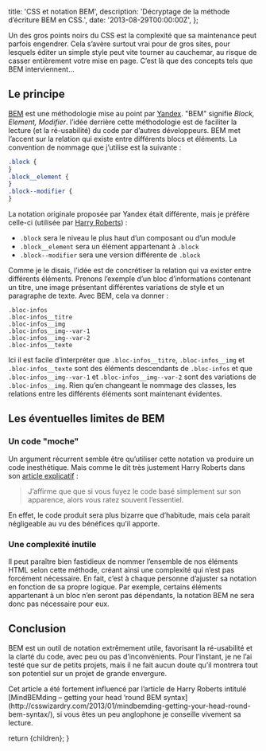 
  title: 'CSS et notation BEM',
  description: 'Décryptage de la méthode d’écriture BEM en CSS.',
  date: '2013-08-29T00:00:00Z',
};

Un des gros points noirs du CSS est la complexité que sa maintenance peut parfois engendrer. Cela s’avère surtout vrai pour de gros sites, pour lesquels éditer un simple style peut vite tourner au cauchemar, au risque de casser entièrement votre mise en page. C’est là que des concepts tels que BEM interviennent…

## Le principe

[BEM](http://bem.info/method/) est une méthodologie mise au point par [Yandex](http://www.yandex.com/). "BEM" signifie _Block, Element, Modifier_. l’idée derrière cette méthodologie est de faciliter la lecture (et la ré-usabilité) du code par d’autres développeurs. BEM met l’accent sur la relation qui existe entre différents blocs et éléments. La convention de nommage que j’utilise est la suivante :

```css
.block {
}
.block__element {
}
.block--modifier {
}
```

La notation originale proposée par Yandex était différente, mais je préfère celle-ci (utilisée par [Harry Roberts](http://csswizardry.com/)) :

- `.block` sera le niveau le plus haut d’un composant ou d’un module
- `.block__element` sera un élément appartenant à `.block`
- `.block--modifier` sera une version différente de `.block`

Comme je le disais, l’idée est de concrétiser la relation qui va exister entre différents éléments. Prenons l’exemple d’un bloc d’informations contenant un titre, une image présentant différentes variations de style et un paragraphe de texte. Avec BEM, cela va donner :

```text
.bloc-infos
.bloc-infos__titre
.bloc-infos__img
.bloc-infos__img--var-1
.bloc-infos__img--var-2
.bloc-infos__texte
```

Ici il est facile d’interpréter que `.bloc-infos__titre`, `.bloc-infos__img` et `.bloc-infos__texte` sont des éléments descendants de `.bloc-infos` et que `.bloc-infos__img--var-1` et `.bloc-infos__img--var-2` sont des variations de `.bloc-infos__img`. Rien qu’en changeant le nommage des classes, les relations entre les différents éléments sont maintenant évidentes.

## Les éventuelles limites de BEM

### Un code "moche"

Un argument récurrent semble être qu’utiliser cette notation va produire un code inesthétique. Mais comme le dit très justement Harry Roberts dans son [article explicatif](http://csswizardry.com/2013/01/mindbemding-getting-your-head-round-bem-syntax/) :

> J’affirme que que si vous fuyez le code basé simplement sur son apparence, alors vous ratez souvent l’essentiel.

En effet, le code produit sera plus bizarre que d’habitude, mais cela parait négligeable au vu des bénéfices qu’il apporte.

### Une complexité inutile

Il peut paraître bien fastidieux de nommer l’ensemble de nos éléments HTML selon cette méthode, créant ainsi une complexité qui n’est pas forcément nécessaire. En fait, c’est à chaque personne d’ajuster sa notation en fonction de sa propre logique. Par exemple, certains éléments appartenant à un bloc n’en seront pas dépendants, la notation BEM ne sera donc pas nécessaire pour eux.

## Conclusion

BEM est un outil de notation extrêmement utile, favorisant la ré-usabilité et la clarté du code, avec peu ou pas d’inconvénients. Pour l’instant, je ne l’ai testé que sur de petits projets, mais il ne fait aucun doute qu’il montrera tout son potentiel sur un projet de grande envergure.

<div className="info">
  Cet article a été fortement influencé par l’article de Harry Roberts intitulé
  [MindBEMding – getting your head ’round BEM
  syntax](http://csswizardry.com/2013/01/mindbemding-getting-your-head-round-bem-syntax/),
  si vous êtes un peu anglophone je conseille vivement sa lecture.
</div>

  return <MdxLayout metadata={metadata}>{children}</MdxLayout>;
}
